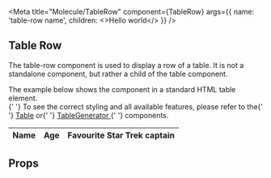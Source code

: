 
<Meta
  title="Molecule/TableRow"
  component={TableRow}
  args={{
    name: 'table-row name',
    children: <>Hello world</>
  }}
/>


## Table Row

The table-row component is used to display a row of a table. It is not a standalone component, but rather a child of the table component.

<Tip type="warning">
  The example below shows the component in a standard HTML table element. <br />{' '}
  To see the correct styling and all available features, please refer to the{' '}
  <a href="?path=/docs/molecule-table--default-story">Table</a> or{' '}
  <a href="?path=/docs/organism-tablegenerator--default-story">
    TableGenerator
  </a>{' '}
  components.
</Tip>

<Canvas withSource="open">
  <Story name="Default">
    <table>
      <thead>
        <TableRow>
          <th>Name</th>
          <th>Age</th>
          <th>Favourite Star Trek captain</th>
        </TableRow>
      </thead>
    </table>
  </Story>
</Canvas>

## Props

<ArgsTable of={TableRow} />
